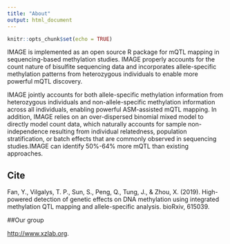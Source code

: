 ```yaml
---
title: "About"
output: html_document
---
```


```r
knitr::opts_chunk$set(echo = TRUE)
```


IMAGE is implemented as an open source R package for mQTL mapping in sequencing-based methylation studies. IMAGE properly accounts for the count nature of bisulfite sequencing data and incorporates allele-specific methylation patterns from heterozygous individuals to enable more powerful mQTL discovery. 

IMAGE jointly accounts for both allele-specific methylation information from heterozygous individuals and non-allele-specific methylation information across all individuals, enabling powerful ASM-assisted mQTL mapping. In addition, IMAGE relies on an over-dispersed binomial mixed model to directly model count data, which naturally accounts for sample non-independence resulting from individual relatedness, population stratification, or batch effects that are commonly observed in sequencing studies.IMAGE can identify 50%-64% more mQTL than existing approaches.

## Cite 

Fan, Y., Vilgalys, T. P., Sun, S., Peng, Q., Tung, J., & Zhou, X. (2019). High-powered detection of genetic effects on DNA methylation using integrated methylation QTL mapping and allele-specific analysis. bioRxiv, 615039.

##Our group

 <http://www.xzlab.org>.